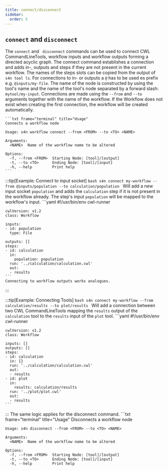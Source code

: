 ```yaml
--- 
title: connect/disconnect
sidebar:
  order: 5
---
```


## `connect` and `disconnect`
The `connect` and ` disconnect` commands can be used to connect CWL CommandLineTools, workflow inputs and workflow outputs forming a directed acyclic graph. The connect command establishes a connection and adds in-, outputs and steps if they are not present in the current workflow. The names of the steps slots can be copied from the output of `s4n tool ls`. For connections to in- or outputs a `@` has to be used es prefix e.g. `@inputs/my-file`. The name of the node is constructed by using the tool's name and the name of the tool's node separated by a forward slash: `mytool/my-input`. Connections are made using the `--from` and `--to` arguments together with the name of the workflow.
If the Workflow does not exist when creating the first connection, the workflow will be created automatically.

    ```txt frame="terminal" title="Usage"
    Connects a workflow node

    Usage: s4n workflow connect --from <FROM> --to <TO> <NAME>

    Arguments:
      <NAME>  Name of the workflow name to be altered

    Options:
      -f, --from <FROM>  Starting Node: [tool]/[output]
      -t, --to <TO>      Ending Node: [tool]/[input]
      -h, --help         Print help
    ```

:::tip[Example: Connect to input socket]
    ```bash
    s4n connect my-workflow --from @inputs/population --to calculation/population
    ```
    Will add a new input socket `population` and adds the `calculation` step if it is not present in the workflow already. The step's input `population` will be mapped to the workflow's input.
    ```yaml
    #!/usr/bin/env cwl-runner

    cwlVersion: v1.2
    class: Workflow

    inputs:
    - id: population
      type: File

    outputs: []
    steps:
    - id: calculation
      in:
        population: population
      run: '../calculation/calculation.cwl'
      out:
      - results
    ```
    Connecting to workflow outputs works analogues.
:::

:::tip[Example: Connecting Tools]
    ```bash
    s4n connect my-workflow --from calculation/results --to plot/results
    ```
    Will add a connection between two CWL CommandLineTools mapping the `results` output of the `calculation` tool to the `results` input of the `plot` tool.
    ```yaml
    #!/usr/bin/env cwl-runner

    cwlVersion: v1.2
    class: Workflow

    inputs: []
    outputs: []
    steps:
    - id: calculation
      in: {}
      run: '../calculation/calculation.cwl'
      out:
      - results
    - id: plot
      in:
        results: calculation/results
      run: '../plot/plot.cwl'
      out:
      - results
    ```
:::
The same logic applies for the disconnect command.
    ```txt frame="terminal" title="Usage"
    Disconnects a workflow node

    Usage: s4n disconnect --from <FROM> --to <TO> <NAME>

    Arguments:
      <NAME>  Name of the workflow name to be altered

    Options:
      -f, --from <FROM>  Starting Node: [tool]/[output]
      -t, --to <TO>      Ending Node: [tool]/[input]
      -h, --help         Print help